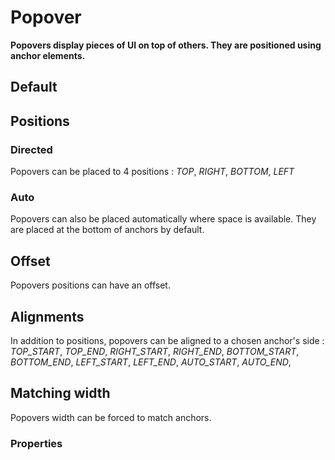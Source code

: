 # Popover <ReactStabilityFlag status="stable" />

**Popovers display pieces of UI on top of others. They are positioned using anchor elements.**

## Default

<DemoBlock demo="default" />

## Positions

### Directed

Popovers can be placed to 4 positions :
_TOP_, _RIGHT_, _BOTTOM_, _LEFT_

<DemoBlock demo="positions" />

### Auto

Popovers can also be placed automatically where space is available. They are placed at the bottom of anchors by default.

<DemoBlock demo="auto" />

## Offset

Popovers positions can have an offset.

<DemoBlock demo="offset" />

## Alignments

In addition to positions, popovers can be aligned to a chosen anchor's side :
_TOP_START_, _TOP_END_, _RIGHT_START_, _RIGHT_END_, _BOTTOM_START_, _BOTTOM_END_, _LEFT_START_, _LEFT_END_, _AUTO_START_, _AUTO_END_,

<DemoBlock demo="alignments" />

## Matching width

Popovers width can be forced to match anchors.

<DemoBlock demo="matching-width" />

### Properties

<PropTable component="Popover" />
